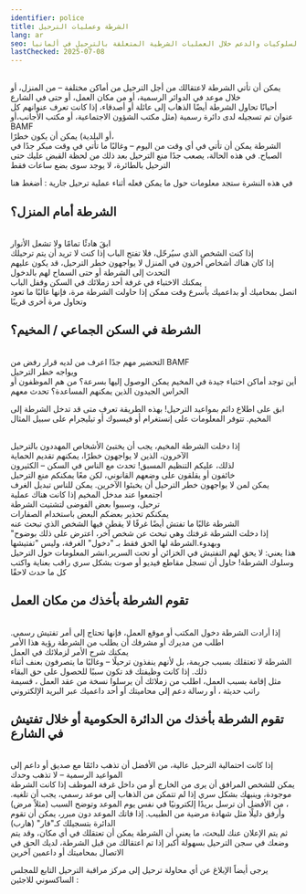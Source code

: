 ```yaml
---
identifier: police
title: ﺍﻟﺸﺮﻃﺔ ﻭﻋﻤﻠﻴﺎﺕ ﺍﻟﺘﺮﺣﻴﻞ
lang: ar
seo: معلومات عن الحقوق والسلوكيات والدعم خلال العمليات الشرطية المتعلقة بالترحيل في ألمانيا
lastChecked: 2025-07-08
---
```

<br /> يمكن أن تأتي الشرطة لاعتقالك من أجل الترحيل من أماكن مختلفة – من المنزل، أو خلال موعد في الدوائر الرسمية، أو من مكان العمل، أو حتى في الشارع
<br /> أحيانًا تحاول الشرطة أيضًا الذهاب إلى عائلة أو أصدقاء، إذا كانت تعرف عنوانهم
كل عنوان تم تسجيله لدى دائرة رسمية (مثل مكتب الشؤون الاجتماعية، أو مكتب الأجانب،أو
BAMF
<br /> أو البلدية) يمكن أن يكون خطرًا،
<br /> الشرطة يمكن أن تأتي في أي وقت من اليوم – وغالبًا ما تأتي في وقت مبكر جدًا في الصباح. في هذه الحالة، يصعب جدًا منع الترحيل بعد ذلك
من لحظة القبض عليك حتى الترحيل بالطائرة، لا يوجد سوى بضع ساعات فقط

في هذه النشرة ستجد معلومات حول ما يمكن فعله أثناء عملية ترحيل جارية
:
<InternalShortLink identifier="ongoing-deportation">أضغط هنا</InternalShortLink>

## الشرطة أمام المنزل؟
<br /> ابقَ هادئًا تمامًا ولا تشعل الأنوار
<br /> إذا كنت الشخص الذي سيُرحّل، فلا تفتح الباب إذا كنت لا تريد أن يتم ترحيلك
<br /> إذا كان هناك أشخاص آخرون في المنزل لا يواجهون خطر الترحيل، قد يكون عليهم التحدث إلى الشرطة أو حتى السماح لهم بالدخول
<br /> يمكنك الاختباء في غرفة أحد زملائك في السكن وقفل الباب
<br /> اتصل بمحاميك أو بداعميك بأسرع وقت ممكن
إذا حاولت الشرطة مرة، فإنها غالبًا ما تعود وتحاول مرة أخرى قريبًا

## الشرطة في السكن الجماعي / المخيم؟
<br /> التحضير مهم جدًا
اعرف من لديه قرار رفض من
BAMF
<br /> ويواجه خطر الترحيل
<br /> أين توجد أماكن اختباء جيدة في المخيم يمكن الوصول إليها بسرعة؟
من هم الموظفون أو الحراس الجيدون الذين يمكنهم المساعدة؟ تحدث معهم

ﺍﺑﻖ ﻋﻠﻰ ﺍﻃﻼﻉ ﺩﺍﺋﻢ ﺑﻤﻮﺍﻋﻴﺪ ﺍﻟﺘﺮﺣﻴﻞ! ﺑﻬﺬﻩ ﺍﻟﻄﺮﻳﻘﺔ ﺗﻌﺮﻑ ﻣﺘﻰ ﻗﺪ ﺗﺪﺧﻞ ﺍﻟﺸﺮﻃﺔ ﺇﻟﻰ ﺍﻟﻤﺨﻴﻢ. ﺗﺘﻮﻓﺮ ﺍﻟﻤﻌﻠﻮﻣﺎﺕ ﻋﻠﻰ ﺇﻧﺴﺘﻐﺮﺍﻡ ﺃﻭ ﻓﻴﺴﺒﻮﻙ ﺃﻭ ﺗﻴﻠﻴﺠﺮﺍﻡ ﻋﻠﻰ ﺳﺒﻴﻞ ﺍﻟﻤﺜﺎﻝ
<Address identifier="deportationalarm"></Address>

<br /> إذا دخلت الشرطة المخيم، يجب أن يختبئ الأشخاص المهددون بالترحيل
<br /> الآخرون، الذين لا يواجهون خطرًا، يمكنهم تقديم الحماية
<br /> لذلك، عليكم التنظيم المسبق! تحدث مع الناس في السكن – الكثيرون
<br /> خائفون أو يقلقون على وضعهم القانوني، لكن معًا يمكنكم منع الترحيل
<br /> يمكن لمن لا يواجهون خطر الترحيل أن يخبئوا الآخرين. يمكن للناس تبديل الغرف
<br /> اجتمعوا عند مدخل المخيم إذا كانت هناك عملية
<br /> ترحيل، وسببوا بعض الفوضى لتشتيت الشرطة
<br /> يمكنكم تحذير بعضكم البعض باستخدام الصفارات
<br /> الشرطة غالبًا ما تفتش أيضًا غرفًا لا يقطن فيها الشخص الذي تبحث عنه
<br /> "إذا دخلت الشرطة غرفتك وهي تبحث عن شخص آخر، اعترض على ذلك بوضوح وبهدوء.الشرطة لها الحق فقط بـ "دخول" الغرفة، وليس "تفتيشها
<br /> هذا يعني: لا يحق لهم التفتيش في الخزائن أو تحت السرير.انشر المعلومات حول الترحيل وسلوك الشرطة! حاول أن تسجل مقاطع فيديو أو صوت بشكل سري
راقب بعناية واكتب كل ما حدث لاحقًا

## تقوم الشرطة بأخذك من مكان العمل
<br /> إذا أرادت الشرطة دخول المكتب أو موقع العمل، فإنها تحتاج إلى أمر تفتيش رسمي. اطلب من مديرك أو مشرفك أن يطلب من الشرطة رؤية هذا الأمر
<br /> يمكنك شرح الأمر لزملائك في العمل
<br /> الشرطة لا تعتقلك بسبب جريمة، بل لأنهم ينفذون ترحيلًا – وغالبًا ما يتصرفون بعنف أثناء ذلك. إذا كانت وظيفتك قد تكون سببًا للحصول على حق البقاء
<br /> مثل إقامة بسبب العمل، اطلب من زملائك أن يرسلوا
نسخة من عقد العمل
، 
قسيمة راتب حديثة
، 
أو رسالة دعم إلى محاميتك أو أحد داعميك عبر البريد الإلكتروني


## تقوم الشرطة بأخذك من الدائرة الحكومية أو خلال تفتيش في الشارع
<br /> إذا كانت احتمالية الترحيل عالية، من الأفضل أن تذهب دائمًا مع صديق أو داعم إلى المواعيد الرسمية – لا تذهب وحدك
<br /> يمكن للشخص المرافق أن يرى من الخارج أو من داخل غرفة الموظف إذا كانت الشرطة موجودة، وينبهك بشكل سري
إذا لم تتمكن من الذهاب إلى موعد رسمي، يجب أن تلغيه. من الأفضل أن ترسل بريدًا إلكترونيًا في نفس يوم الموعد وتوضح السبب (مثلاً مرض)
،
<br /> وأرفق دليلًا مثل شهادة مرضية من الطبيب. إذا فاتك الموعد دون مبرر، يمكن أن تقوم الدائرة بتسجيلك كـ"فار" (هارب)
<br /> ثم يتم الإعلان عنك للبحث، ما يعني أن الشرطة يمكن أن تعتقلك في أي مكان، وقد يتم وضعك في سجن الترحيل بسهولة أكبر
إذا تم اعتقالك من قبل الشرطة، لديك الحق في الاتصال بمحاميتك أو داعمين آخرين

ﻳﺮﺟﻰ ﺃﻳﻀﺎً ﺍﻹﺑﻼﻍ ﻋﻦ ﺃﻱ ﻣﺤﺎﻭﻟﺔ ﺗﺮﺣﻴﻞ ﺇﻟﻰ ﻣﺮﻛﺰ ﻣﺮﺍﻗﺒﺔ ﺍﻟﺘﺮﺣﻴﻞ ﺍﻟﺘﺎﺑﻊ ﻟﻠﻤﺠﻠﺲ ﺍﻟﺴﺎﻛﺴﻮﻧﻲ ﻟﻼﺟﺌﻴﻦ
:
<Address identifier="sfr_abschiebemonitoring"></Address>



